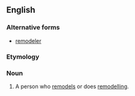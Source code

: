 ==English==

===Alternative forms===
*[[remodeler]]

===Etymology===
{{suffix|remodel|er}}

===Noun===
{{en-noun}}

# A person who [[remodel]]s or does [[remodelling]].